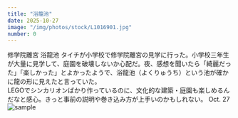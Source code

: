 ```yaml
---
title: "浴龍池"
date: 2025-10-27
image: "/img/photos/stock/L1016901.jpg"
number: 0
---
```




<Sheet bkg="#111" color="#fff">
  <RunningHead>修学院離宮 浴龍池</RunningHead>
  <Vertical
    align="left"
    width="10"
    height="4"
    column="1"
    row="14">
    <Title level={1} size="s" color="#fff">浴龍池</Title>
    <Text size="xs" color="#fff">
    タイチが小学校で修学院離宮の見学に行った。小学校三年生が大量に見学して、庭園を破壊しないか心配だ。夜、感想を聞いたら「綺麗だった」「楽しかった」とよかったようで、浴龍池（よくりゅうち）という池が確かに龍の形に見えたと言っていた。<br />
    LEGOでシンカリオンばかり作っているのに、文化的な建築・庭園も楽しめるんだなと感心。きっと事前の説明や巻き込み方が上手いのかもしれない。
    </Text>
  </Vertical>
  <Nombre position="bottom-right">Oct. 27</Nombre>
  <Image src="/img/photos/stock/L1016901.jpg" alt="sample" size="full" />
</Sheet>
